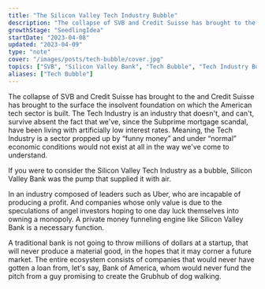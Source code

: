 ```yaml
---
title: "The Silicon Valley Tech Industry Bubble"
description: "The collapse of SVB and Credit Suisse has brought to the and Credit Suisse has brought to the surface the insolvent foundation on which the American tech sector is built."
growthStage: "SeedlingIdea"
startDate: "2023-04-08"
updated: "2023-04-09"
type: "note"
cover: "/images/posts/tech-bubble/cover.jpg"
topics: ["SVB", "Silicon Valley Bank", "Tech Bubble", "Tech Industry Bubble"]
aliases: ["Tech Bubble"]
---
```



<IntroParagraph >
  The collapse of SVB and Credit Suisse has brought to the and Credit Suisse has brought to the surface the insolvent foundation on which the American tech sector is built.
  The Tech Industry is an industry that doesn't, and can't, survive absent the fact that we've, since the Subprime mortgage scandal, have been living with artificially low interest rates.
  Meaning, the Tech Industry is a sector propped up by <q >funny money</q > and under <q >normal</q > economic conditions would not exist at all in the way we've come to understand.
</IntroParagraph >


If you were to consider the Silicon Valley Tech Industry as a bubble, Silicon Valley Bank was the pump that supplied it with air.

In an industry composed of leaders such as Uber, who are incapable of producing a profit. And companies whose only value is due to the speculations of angel investors hoping to one day luck
themselves into owning a monopoly. A private money funneling engine like Silicon Valley Bank is a necessary function.

A traditional bank is not going to throw millions of dollars at a startup, that will never produce a material good, in the hopes that it may corner a future market. The entire ecosystem consists
of companies that would never have gotten a loan from, let&apos;s say, Bank of America, whom would never fund the pitch from a guy promising to create the Grubhub of dog walking.

